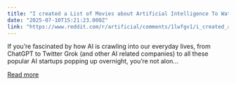 ```yaml
---
title: "I created a List of Movies about Artificial Intelligence To Watch"
date: "2025-07-10T15:21:23.000Z"
link: "https://www.reddit.com/r/artificial/comments/1lwfgv1/i_created_a_list_of_movies_about_artificial/"
---
```


If you’re fascinated by how AI is crawling into our everyday lives, from ChatGPT to Twitter Grok (and other AI related companies) to all these popular AI startups popping up overnight, you’re not alon...

[Read more](https://www.reddit.com/r/artificial/comments/1lwfgv1/i_created_a_list_of_movies_about_artificial/)
